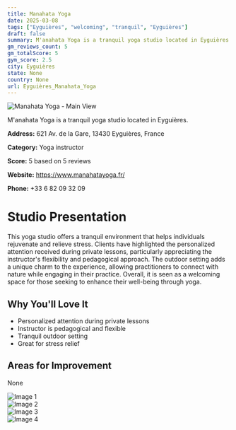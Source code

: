 ```yaml
---
title: Manahata Yoga
date: 2025-03-08
tags: ["Eyguières", "welcoming", "tranquil", "Eyguières"]  
draft: false
summary: M'anahata Yoga is a tranquil yoga studio located in Eyguières.
gm_reviews_count: 5
gm_totalScore: 5
gym_score: 2.5
city: Eyguières
state: None
country: None
url: Eyguières_Manahata_Yoga
---
```


<div className="aspect-[16/9] relative my-8">
  <img 
    src="https://lh5.googleusercontent.com/p/AF1QipOROwW9SXIIE7DDVi8k8vDOGrqGfPSoOg62LvaB=w1920-h1080-k-no"
    alt="Manahata Yoga - Main View"
    className="object-cover absolute inset-0 w-full h-full rounded-lg"
  />
</div>

M'anahata Yoga is a tranquil yoga studio located in Eyguières.

**Address:** 621 Av. de la Gare, 13430 Eyguières, France

**Category:** Yoga instructor

**Score:** 5 based on 5 reviews

**Website:** https://www.manahatayoga.fr/

**Phone:** +33 6 82 09 32 09

# Studio Presentation

This yoga studio offers a tranquil environment that helps individuals rejuvenate and relieve stress. Clients have highlighted the personalized attention received during private lessons, particularly appreciating the instructor's flexibility and pedagogical approach. The outdoor setting adds a unique charm to the experience, allowing practitioners to connect with nature while engaging in their practice. Overall, it is seen as a welcoming space for those seeking to enhance their well-being through yoga.



## Why You'll Love It

- Personalized attention during private lessons
- Instructor is pedagogical and flexible
- Tranquil outdoor setting
- Great for stress relief

## Areas for Improvement

None

<div className="grid grid-cols-1 xl:grid-cols-2 gap-4 my-8">
<div className="aspect-[4/3] relative"><img src="https://lh5.googleusercontent.com/p/AF1QipMvae82t57KEwKhcnzZ1mEphf6upofmUy9KW-WC=w1920-h1080-k-no" alt="Image 1" className="object-cover absolute inset-0 w-full h-full rounded-lg" /></div>
<div className="aspect-[4/3] relative"><img src="https://lh5.googleusercontent.com/p/AF1QipO8Hf_p065LP4Lwr1cniAzEkeHe2LEIgNWpYgH6=w1920-h1080-k-no" alt="Image 2" className="object-cover absolute inset-0 w-full h-full rounded-lg" /></div>
<div className="aspect-[4/3] relative"><img src="https://lh5.googleusercontent.com/p/AF1QipMqKtS3_uGhKm01H13w8pPgdeFT5HccuBifSbsH=w1920-h1080-k-no" alt="Image 3" className="object-cover absolute inset-0 w-full h-full rounded-lg" /></div>
<div className="aspect-[4/3] relative"><img src="https://lh5.googleusercontent.com/p/AF1QipOBH7iGf-jaBfOj6VDVgRJYJZuohmtVJQTgYzVH=w1920-h1080-k-no" alt="Image 4" className="object-cover absolute inset-0 w-full h-full rounded-lg" /></div>
</div>